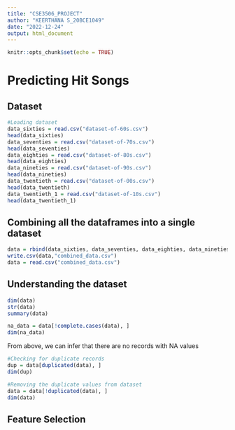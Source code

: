 ---
title: "CSE3506_PROJECT"
author: "KEERTHANA S_20BCE1049"
date: "2022-12-24"
output: html_document
---

```{r setup, include=FALSE}
knitr::opts_chunk$set(echo = TRUE)
```

# **Predicting Hit Songs**

## Dataset

```{r}
#Loading dataset
data_sixties = read.csv("dataset-of-60s.csv")
head(data_sixties)
data_seventies = read.csv("dataset-of-70s.csv")
head(data_seventies)
data_eighties = read.csv("dataset-of-80s.csv")
head(data_eighties)
data_nineties = read.csv("dataset-of-90s.csv")
head(data_nineties)
data_twentieth = read.csv("dataset-of-00s.csv")
head(data_twentieth)
data_twentieth_1 = read.csv("dataset-of-10s.csv")
head(data_twentieth_1)
```
## Combining all the dataframes into a single dataset

```{r}
data = rbind(data_sixties, data_seventies, data_eighties, data_nineties, data_twentieth, data_twentieth_1)
write.csv(data,"combined_data.csv")
data = read.csv("combined_data.csv")
```
## Understanding the dataset

```{r}
dim(data)
str(data)
summary(data)
```

```{r}
na_data = data[!complete.cases(data), ]
dim(na_data)
```
From above, we can infer that there are no records with NA values

```{r}
#Checking for duplicate records
dup = data[duplicated(data), ]
dim(dup)
```
```{r}
#Removing the duplicate values from dataset
data = data[!duplicated(data), ]
dim(data)
```

## Feature Selection

```{r}

```



